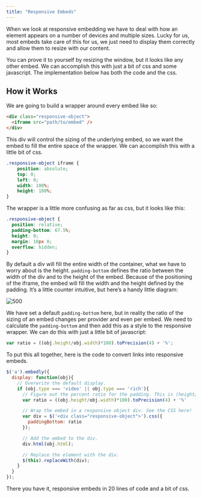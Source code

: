```yaml
---
title: "Responsive Embeds"
---
```

When we look at responsive embedding we have to deal with how an element appears on a number of devices and multiple sizes. Lucky for us, most embeds take care of this for us, we just need to display them correctly and allow them to resize with our content.

You can prove it to yourself by resizing the window, but it looks like any other embed. We can accomplish this with just a bit of css and some javascript. The implementation below has both the code and the css.

## How it Works

We are going to build a wrapper around every embed like so:

```html html
<div class="responsive-object">
  <iframe src="path/to/embed" />
</div>

```

This div will control the sizing of the underlying embed, so we want the embed to fill the entire space of the wrapper. We can accomplish this with a little bit of css.

```css css
.responsive-object iframe {
    position: absolute;
    top: 0;
    left: 0;
    width: 100%;
    height: 100%;
}

```

The wrapper is a little more confusing as far as css, but it looks like this:

```css css
.responsive-object {
  position: relative;
  padding-bottom: 67.5%;
  height: 0;
  margin: 10px 0;
  overflow: hidden;
}

```

By default a div will fill the entire width of the container, what we have to worry about is the height. `padding-bottom` defines the ratio between the width of the div and to the height of the embed. Because of the positioning of the iframe, the embed will fill the width and the height defined by the padding. It’s a little counter intuitive, but here’s a handy little diagram:

<img className="block" src="images/files_readme_io/_O2VLc3HqSymQoNZbpxgV_tumblr_inline_mutqaosxIt1qa90wi.png" alt="500" />

We have set a default `padding-bottom` here, but in reality the ratio of the sizing of an embed changes per provider and even per embed. We need to calculate the `padding-bottom` and then add this as a style to the responsive wrapper. We can do this with just a little bit of javascript:

```javascript javascript
var ratio = ((obj.height/obj.width)*100).toPrecision(4) + '%';

```

To put this all together, here is the code to convert links into responsive embeds.

```javascript javascript
$('a').embedly({
  display: function(obj){
    // Overwrite the default display.
    if (obj.type === 'video' || obj.type === 'rich'){
      // Figure out the percent ratio for the padding. This is (height/width) * 100
      var ratio = ((obj.height/obj.width)*100).toPrecision(4) + '%'

      // Wrap the embed in a responsive object div. See the CSS here!
      var div = $('<div class="responsive-object">').css({
        paddingBottom: ratio
      });

      // Add the embed to the div.
      div.html(obj.html);

      // Replace the element with the div.
      $(this).replaceWith(div);
    }
  }
});

```

There you have it, responsive embeds in 20 lines of code and a bit of css.



